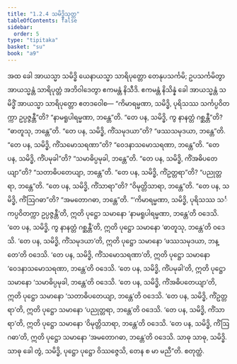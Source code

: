 ```yaml
---
title: "1.2.4 သမိဒ္ဓိသုတ္တ"
tableOfContents: false
sidebar:
  order: 5
type: "tipitaka"
basket: "su"
book: "a9"
---
```



<DynamicBreadcrumb />

<Division number="14" book="a9">

<Paragraph number="136" book="a9">
အထ ခေါ အာယသ္မာ သမိဒ္ဓိ ယေနာယသ္မာ သာရိပုတ္တော တေနုပသင်္ကမိ; ဥပသင်္ကမိတွာ အာယသ္မန္တံ သာရိပုတ္တံ အဘိဝါဒေတွာ ဧကမန္တံ နိသီဒိ. ဧကမန္တံ နိသိန္နံ ခေါ အာယသ္မန္တံ သမိဒ္ဓိံ အာယသ္မာ သာရိပုတ္တော ဧတဒဝေါစ—
</Paragraph>

<Paragraph number="137" book="a9">
“ကိမာရမ္မဏာ, သမိဒ္ဓိ, ပုရိသဿ သင်္ကပ္ပဝိတက္ကာ ဥပ္ပဇ္ဇန္တီ”တိ? “နာမရူပါရမ္မဏာ, ဘန္တေ”တိ.
</Paragraph>

<Paragraph number="138" book="a9">
“တေ ပန, သမိဒ္ဓိ, ကွ နာနတ္တံ ဂစ္ဆန္တီ”တိ? “ဓာတူသု, ဘန္တေ”တိ.
</Paragraph>

<Paragraph number="139" book="a9">
“တေ ပန, သမိဒ္ဓိ, ကိံသမုဒယာ”တိ? “ဖဿသမုဒယာ, ဘန္တေ”တိ.
</Paragraph>

<Paragraph number="140" book="a9">
“တေ ပန, သမိဒ္ဓိ, ကိံသမောသရဏာ”တိ? “ဝေဒနာသမောသရဏာ, ဘန္တေ”တိ.
</Paragraph>

<Paragraph number="141" book="a9">
“တေ ပန, သမိဒ္ဓိ, ကိံပမုခါ”တိ? “သမာဓိပ္ပမုခါ, ဘန္တေ”တိ.
</Paragraph>

<Paragraph number="142" book="a9">
“တေ ပန, သမိဒ္ဓိ, ကိံအဓိပတေယျာ”တိ? “သတာဓိပတေယျာ, ဘန္တေ”တိ.
</Paragraph>

<Paragraph number="143" book="a9">
“တေ ပန, သမိဒ္ဓိ, ကိံဥတ္တရာ”တိ? “ပညုတ္တရာ, ဘန္တေ”တိ.
</Paragraph>

<Paragraph number="144" book="a9">
“တေ ပန, သမိဒ္ဓိ, ကိံသာရာ”တိ? “ဝိမုတ္တိသာရာ, ဘန္တေ”တိ.
</Paragraph>

<Paragraph number="145" book="a9">
“တေ ပန, သမိဒ္ဓိ, ကိံဩဂဓာ”တိ? “အမတောဂဓာ, ဘန္တေ”တိ.
</Paragraph>

<Paragraph number="146" book="a9">
“‘ကိမာရမ္မဏာ, သမိဒ္ဓိ, ပုရိသဿ သင်္ကပ္ပဝိတက္ကာ ဥပ္ပဇ္ဇန္တီ’တိ, ဣတိ ပုဋ္ဌော သမာနော ‘နာမရူပါရမ္မဏာ, ဘန္တေ’တိ ဝဒေသိ. ‘တေ ပန, သမိဒ္ဓိ, ကွ နာနတ္တံ ဂစ္ဆန္တီ’တိ, ဣတိ ပုဋ္ဌော သမာနော ‘ဓာတူသု, ဘန္တေ’တိ ဝဒေသိ. ‘တေ ပန, သမိဒ္ဓိ, ကိံသမုဒယာ’တိ, ဣတိ ပုဋ္ဌော သမာနော ‘ဖဿသမုဒယာ, ဘန္တေ’တိ ဝဒေသိ. ‘တေ ပန, သမိဒ္ဓိ, ကိံသမောသရဏာ’တိ, ဣတိ ပုဋ္ဌော သမာနော ‘ဝေဒနာသမောသရဏာ, ဘန္တေ’တိ ဝဒေသိ. ‘တေ ပန, သမိဒ္ဓိ, ကိံပမုခါ’တိ, ဣတိ ပုဋ္ဌော သမာနော ‘သမာဓိပ္ပမုခါ, ဘန္တေ’တိ ဝဒေသိ. ‘တေ ပန, သမိဒ္ဓိ, ကိံအဓိပတေယျာ’တိ, ဣတိ ပုဋ္ဌော သမာနော ‘သတာဓိပတေယျာ, ဘန္တေ’တိ ဝဒေသိ. ‘တေ ပန, သမိဒ္ဓိ, ကိံဥတ္တရာ’တိ, ဣတိ ပုဋ္ဌော သမာနော ‘ပညုတ္တရာ, ဘန္တေ’တိ ဝဒေသိ. ‘တေ ပန, သမိဒ္ဓိ, ကိံသာရာ’တိ, ဣတိ ပုဋ္ဌော သမာနော ‘ဝိမုတ္တိသာရာ, ဘန္တေ’တိ ဝဒေသိ. ‘တေ ပန, သမိဒ္ဓိ, ကိံဩဂဓာ’တိ, ဣတိ ပုဋ္ဌော သမာနော ‘အမတောဂဓာ, ဘန္တေ’တိ ဝဒေသိ. သာဓု သာဓု, သမိဒ္ဓိ. သာဓု ခေါ တွံ, သမိဒ္ဓိ, ပုဋ္ဌော ပုဋ္ဌော ဝိဿဇ္ဇေသိ, တေန စ မာ မညီ”တိ.

</Paragraph>
</Division>

<Paragraph number="147" type="center" book="a9">
စတုတ္ထံ.
</Paragraph>